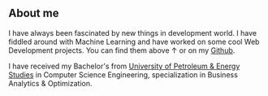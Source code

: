 ## About me

I have always been fascinated by new things in development world. I have fiddled around with Machine Learning and have worked on some cool Web Development projects.
You can find them above ↑ or on my [Github](https://github.com/arupmandal).

I have received my Bachelor's from [University of Petroleum & Energy Studies](https://upes.ac.in) in Computer Science Engineering, specialization in Business Analytics & Optimization.

